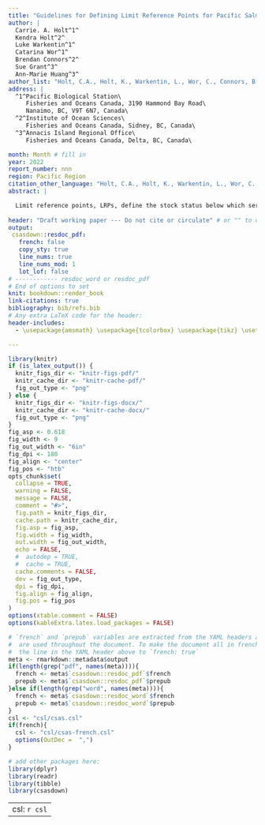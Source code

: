 ```yaml
---
title: "Guidelines for Defining Limit Reference Points for Pacific Salmon Stock Management Units"
author: |
  Carrie. A. Holt^1^
  Kendra Holt^2^
  Luke Warkentin^1^ 
  Catarina Wor^1^ 
  Brendan Connors^2^ 
  Sue Grant^3^
  Ann-Marie Huang^3^ 
author_list: "Holt, C.A., Holt, K., Warkentin, L., Wor, C., Connors, B., Grant, S. and Huang, A.-M."
address: |
  ^1^Pacific Biological Station\
     Fisheries and Oceans Canada, 3190 Hammond Bay Road\
     Nanaimo, BC, V9T 6N7, Canada\
  ^2^Institute of Ocean Sciences\
     Fisheries and Oceans Canada, Sidney, BC, Canada\
  ^3^Annacis Island Regional Office\
     Fisheries and Oceans Canada, Delta, BC, Canada\

month: Month # fill in
year: 2022
report_number: nnn
region: Pacific Region
citation_other_language: "Holt, C.A., Holt, K., Warkentin, L., Wor, C., Connors, B., Grant, S. et Huang, A.-M.. Guidelines for Defining Limit Reference Points for Pacific Salmon Stock Management Units. DFO Secr. can. de consult. sci. du MPO. Doc. de rech 2022/nnn. iv + 13 p."
abstract: |

  Limit reference points, LRPs, define the stock status below which serious harm is expected to occur to a stock. LRPs are required for major fish stocks, or Stock Management Units (SMUs) that are prescribed by regulation under amendments to the Canadian *Fisheries Act* (2019). Pacific salmon are unique among marine fish stocks due to their high levels of intraspecific diversity which gives rise to a large range in data availability, considerations, and approaches for assessments and LRP development. In this paper, we identify six principles for developing LRPs for Pacific Salmon that are adapted from principles used more broadly among marine species. One principle unique to Pacific salmon is that LRPs should be aligned with Canada’s Wild Salmon Policy (WSP) objective of preserving biodiversity of salmon at the scale of Conservation Units (CUs) which are often nested within SMUs. We developed methods for calculating LRPs, and identified guidelines on how to implement them and under which conditions they should or should not be applied. We propose that LRPs be identifyied from the proportion of CUs that have status above the ‘Red’ zone for WSP status assessments, as a default approach. This provides some consistency with status assessments already produced under the WSP, and can inform management decisions for harvest, habitat and hatcheries that often occur at finer, CU scales. To supplement the default approach, we provide LRPs based on metrics of aggregate abundances for the entire SMU, which may be required for fisheries management purposes in some cases. These latter LRPs are derived to have a desired probability of all component CUs being above Red status given an assumed relationship between aggregate abundances and the proportion of CUs above Red. We identify uncertainties associated with each approach, and describe how they can be applied across a range of data types, qualities and quantities. Analyses to support our development of guidelines has been informed by three cases studies: Interior Fraser Coho Salmon *Oncorhynchus kisutch*, West Coast Vancouver Island Chinook Salmon, *O. tshawytscha*, and Inside South Coast Chum Salmon, *O. keta*, excluding the Fraser River.
  
header: "Draft working paper --- Do not cite or circulate" # or "" to omit
output:
 csasdown::resdoc_pdf:
   french: false
   copy_sty: true
   line_nums: true
   line_nums_mod: 1
   lot_lof: false
# ------------ resdoc_word or resdoc_pdf
# End of options to set
knit: bookdown::render_book
link-citations: true
bibliography: bib/refs.bib
# Any extra LaTeX code for the header:
header-includes:
  - \usepackage{amsmath} \usepackage{tcolorbox} \usepackage{tikz} \usetikzlibrary{shapes, arrows.meta, positioning}

---
```


```r
library(knitr)
if (is_latex_output()) {
  knitr_figs_dir <- "knitr-figs-pdf/"
  knitr_cache_dir <- "knitr-cache-pdf/"
  fig_out_type <- "png"
} else {
  knitr_figs_dir <- "knitr-figs-docx/"
  knitr_cache_dir <- "knitr-cache-docx/"
  fig_out_type <- "png"
}
fig_asp <- 0.618
fig_width <- 9
fig_out_width <- "6in"
fig_dpi <- 180
fig_align <- "center"
fig_pos <- "htb"
opts_chunk$set(
  collapse = TRUE,
  warning = FALSE,
  message = FALSE,
  comment = "#>",
  fig.path = knitr_figs_dir,
  cache.path = knitr_cache_dir,
  fig.asp = fig_asp,
  fig.width = fig_width,
  out.width = fig_out_width,
  echo = FALSE,
  #  autodep = TRUE,
  #  cache = TRUE,
  cache.comments = FALSE,
  dev = fig_out_type,
  dpi = fig_dpi,
  fig.align = fig_align,
  fig.pos = fig_pos
)
options(xtable.comment = FALSE)
options(kableExtra.latex.load_packages = FALSE)
```

```r
# `french` and `prepub` variables are extracted from the YAML headers above and
#  are used throughout the document. To make the document all in french, change
#  the line in the YAML header above to `french: true`
meta <- rmarkdown::metadata$output
if(length(grep("pdf", names(meta)))){
  french <- meta$`csasdown::resdoc_pdf`$french
  prepub <- meta$`csasdown::resdoc_pdf`$prepub
}else if(length(grep("word", names(meta)))){
  french <- meta$`csasdown::resdoc_word`$french
  prepub <- meta$`csasdown::resdoc_word`$prepub
}
csl <- "csl/csas.csl"
if(french){
  csl <- "csl/csas-french.csl"
  options(OutDec =  ",")
}

# add other packages here:
library(dplyr)
library(readr)
library(tibble)
library(csasdown)
```

---
csl: `r csl`    
---
